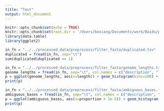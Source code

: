 ```yaml
---
title: "Test"
output: html_document
---
```


```r
knitr::opts_chunk$set(echo = TRUE)
knitr::opts_chunk$set(root.dir = '/Users/boxiang/Documents/work/Baidu/projects/viraviz/scripts/')
library(data.table)
library(ggplot2)
```

```r
in_fn = "../../processed_data/preprocess/filter_fasta/duplicated.tsv"
duplicated = fread(in_fn, sep="\t")
sum(duplicated$duplicated == 1)
```

```r
in_fn = "../../processed_data/preprocess/filter_fasta/genome_lengths.tsv"
genome_lengths = fread(in_fn, sep="\t", col.names = c("description", "length"))
p = ggplot(genome_lengths, aes(x=length)) + geom_histogram(bins=100) + scale_y_sqrt() + geom_vline(xintercept = 25000, color="red", linetype="dashed") + geom_text(x = 25000, y = 30, label = "Cutoff = 25000", color="red", hjust=1.1, size = 5)
print(p)
```


```r
in_fn = "../../processed_data/preprocess/filter_fasta/ambiguous_bases.tsv"
ambiguous_bases = fread(in_fn, sep="\t", col.names = c("description", "count", "length", "proportion"))
p = ggplot(ambiguous_bases, aes(x=proportion + 1e-5)) + geom_histogram(bins=1000) + scale_x_log10()
print(p)
```